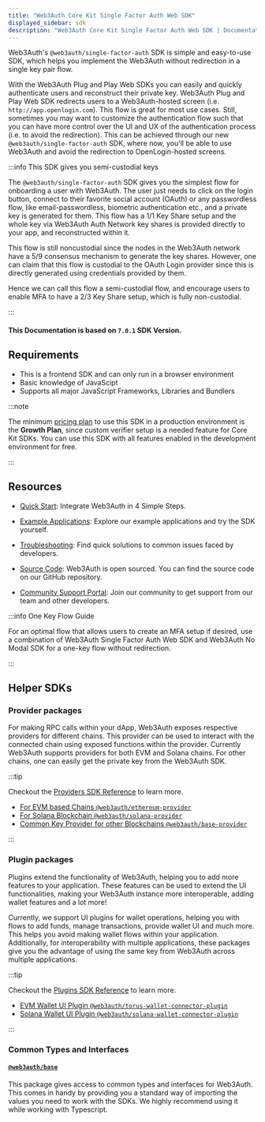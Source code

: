 ```yaml
---
title: "Web3Auth Core Kit Single Factor Auth Web SDK"
displayed_sidebar: sdk
description: "Web3Auth Core Kit Single Factor Auth Web SDK | Documentation - Web3Auth"
---
```


Web3Auth's `@web3auth/single-factor-auth` SDK is simple and easy-to-use SDK, which helps you implement the Web3Auth without redirection in a single
key pair flow.

With the Web3Auth Plug and Play Web SDKs you can easily and quickly authenticate users and reconstruct their private key. Web3Auth Plug and Play Web
SDK redirects users to a Web3Auth-hosted screen (i.e. `http://app.openlogin.com`). This flow is great for most use cases. Still, sometimes you may
want to customize the authentication flow such that you can have more control over the UI and UX of the authentication process (i.e. to avoid the
redirection). This can be achieved through our new `@web3auth/single-factor-auth` SDK, where now, you'll be able to use Web3Auth and avoid the
redirection to OpenLogin-hosted screens.

:::info This SDK gives you semi-custodial keys

The `@web3auth/single-factor-auth` SDK gives you the simplest flow for onboarding a user with Web3Auth. The user just needs to click on the login
button, connect to their favorite social account (OAuth) or any passwordless flow, like email-passwordless, biometric authentication etc., and a
private key is generated for them. This flow has a 1/1 Key Share setup and the whole key via Web3Auth Auth Network key shares is provided directly to
your app, and reconstructed within it.

This flow is still noncustodial since the nodes in the Web3Auth network have a 5/9 consensus mechanism to generate the key shares. However, one can
claim that this flow is custodial to the OAuth Login provider since this is directly generated using credentials provided by them.

Hence we can call this flow a semi-custodial flow, and encourage users to enable MFA to have a 2/3 Key Share setup, which is fully non-custodial.

:::

#### This Documentation is based on `7.0.1` SDK Version.

## Requirements

- This is a frontend SDK and can only run in a browser environment
- Basic knowledge of JavaScipt
- Supports all major JavaScript Frameworks, Libraries and Bundlers

:::note

The minimum [pricing plan](https://web3auth.io/pricing.html) to use this SDK in a production environment is the **Growth Plan**, since custom verifier
setup is a needed feature for Core Kit SDKs. You can use this SDK with all features enabled in the development environment for free.

:::

## Resources

- [Quick Start](/quick-start?product=Core+Kit&sdk=Single+Factor+Auth+Web+SDK&platform=React): Integrate Web3Auth in 4 Simple Steps.

- [Example Applications](/examples?product=Core+Kit&sdk=Single+Factor+Auth+Web+SDK): Explore our example applications and try the SDK yourself.

- [Troubleshooting](/troubleshooting): Find quick solutions to common issues faced by developers.

- [Source Code](https://github.com/Web3Auth/single-factor-auth-web/): Web3Auth is open sourced. You can find the source code on our GitHub repository.

- [Community Support Portal](https://web3auth.io/community/c/help-core-kit/core-kit-sfa-web/22): Join our community to get support from our team and
  other developers.

:::info One Key Flow Guide

For an optimal flow that allows users to create an MFA setup if desired, use a combination of Web3Auth Single Factor Auth Web SDK and Web3Auth No
Modal SDK for a one-key flow without redirection.

:::

## Helper SDKs

### Provider packages

For making RPC calls within your dApp, Web3Auth exposes respective providers for different chains. This provider can be used to interact with the
connected chain using exposed functions within the provider. Currently Web3Auth supports providers for both EVM and Solana chains. For other chains,
one can easily get the private key from the Web3Auth SDK.

:::tip

Checkout the [Providers SDK Reference](/sdk/helper-sdks/providers) to learn more.

- [For EVM based Chains `@web3auth/ethereum-provider`](/sdk/helper-sdks/providers/evm)
- [For Solana Blockchain `@web3auth/solana-provider`](/sdk/helper-sdks/providers/solana)
- [Common Key Provider for other Blockchains `@web3auth/base-provider`](/sdk/helper-sdks/providers/common)

:::

### Plugin packages

Plugins extend the functionality of Web3Auth, helping you to add more features to your application. These features can be used to extend the UI
functionalities, making your Web3Auth instance more interoperable, adding wallet features and a lot more!

Currently, we support UI plugins for wallet operations, helping you with flows to add funds, manage transactions, provide wallet UI and much more.
This helps you avoid making wallet flows within your application. Additionally, for interoperability with multiple applications, these packages give
you the advantage of using the same key from Web3Auth across multiple applications.

:::tip

Checkout the [Plugins SDK Reference](/sdk/helper-sdks/plugins) to learn more.

- [EVM Wallet UI Plugin `@web3auth/torus-wallet-connector-plugin`](/sdk/helper-sdks/plugins/evm-wallet)
- [Solana Wallet UI Plugin `@web3auth/solana-wallet-connector-plugin`](/sdk/helper-sdks/plugins/solana-wallet)

:::

### Common Types and Interfaces

#### [`@web3auth/base`](https://npmjs.com/package/@web3auth/base)

This package gives access to common types and interfaces for Web3Auth. This comes in handy by providing you a standard way of importing the values you
need to work with the SDKs. We highly recommend using it while working with Typescript.
